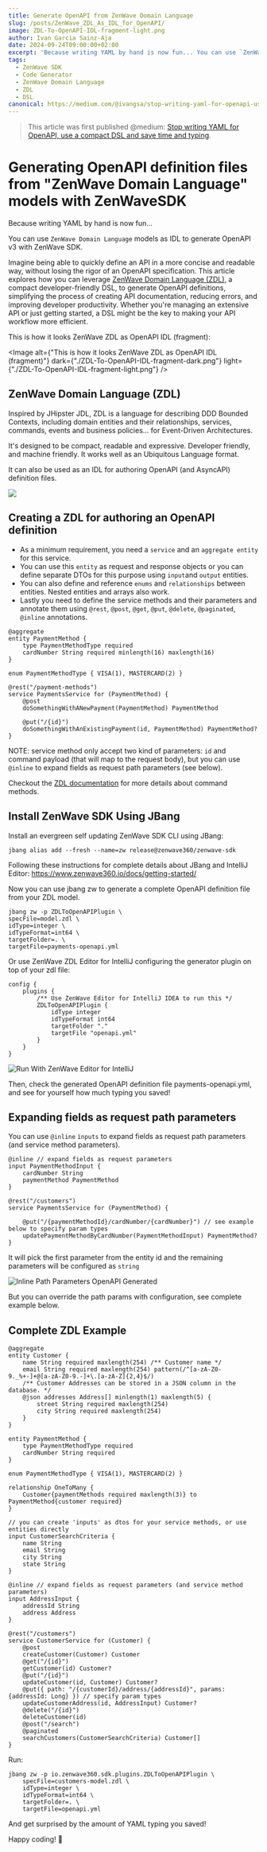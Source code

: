 ```yaml
---
title: Generate OpenAPI from ZenWave Domain Language
slug: /posts/ZenWave_ZDL_As_IDL_for_OpenAPI/
image: ZDL-To-OpenAPI-IDL-fragment-light.png
author: Ivan Garcia Sainz-Aja
date: 2024-09-24T09:00:00+02:00
excerpt: 'Because writing YAML by hand is now fun... You can use `ZenWave Domain Language` models as IDL to generate OpenAPI v3 with ZenWave SDK.'
tags:
  - ZenWave SDK
  - Code Generator
  - ZenWave Domain Language
  - ZDL
  - DSL
canonical: https://medium.com/@ivangsa/stop-writing-yaml-for-openapi-use-a-compact-dsl-and-save-time-and-typing-574a138faddc
---
```


> This article was first published @medium: [Stop writing YAML for OpenAPI, use a compact DSL and save time and typing](https://medium.com/@ivangsa/stop-writing-yaml-for-openapi-use-a-compact-dsl-and-save-time-and-typing-574a138faddc).

# Generating OpenAPI definition files from "ZenWave Domain Language" models with ZenWaveSDK

Because writing YAML by hand is now fun... 

You can use `ZenWave Domain Language` models as IDL to generate OpenAPI v3 with ZenWave SDK.

Imagine being able to quickly define an API in a more concise and readable way, without losing the rigor of an OpenAPI specification. This article explores how you can leverage [ZenWave Domain Language (ZDL)](https://www.zenwave360.io/docs/event-driven-design/zenwave-domain-language), a compact developer-friendly DSL, to generate OpenAPI definitions, simplifying the process of creating API documentation, reducing errors, and improving developer productivity. Whether you're managing an extensive API or just getting started, a DSL might be the key to making your API workflow more efficient.

This is how it looks ZenWave ZDL as OpenAPI IDL (fragment):

<Image alt={"This is how it looks ZenWave ZDL as OpenAPI IDL (fragment)"} dark={"./ZDL-To-OpenAPI-IDL-fragment-dark.png"} light={"./ZDL-To-OpenAPI-IDL-fragment-light.png"}  />

## ZenWave Domain Language (ZDL)

Inspired by JHipster JDL, ZDL is a language for describing DDD Bounded Contexts, including domain entities and their relationships, services, commands, events and business policies... for Event-Driven Architectures.

It's designed to be compact, readable and expressive. Developer friendly, and machine friendly. It works well as an Ubiquitous Language format.

It can also be used as an IDL for authoring OpenAPI (and AsyncAPI) definition files.

<img src="https://www.zenwave360.io/static/EventStorming-ZDL-Mapping-cb9c987d5d0aff110c5890481034ae20.png" />

## Creating a ZDL for authoring an OpenAPI definition

- As a minimum requirement, you need a `service` and an `aggregate entity` for this service.
- You can use this `entity` as request and response objects or you can define separate DTOs for this purpose using `input`and `output` entities.
- You can also define and reference `enums` and `relationships` between entities. Nested entities and arrays also work.
- Lastly you need to define the service methods and their parameters and annotate them using `@rest`, `@post`, `@get`, `@put`, `@delete`, `@paginated`, `@inline` annotations.


```zdl
@aggregate
entity PaymentMethod {
    type PaymentMethodType required
    cardNumber String required minlength(16) maxlength(16)
}

enum PaymentMethodType { VISA(1), MASTERCARD(2) }

@rest("/payment-methods")
service PaymentsService for (PaymentMethod) {
    @post
    doSomethingWithANewPayment(PaymentMethod) PaymentMethod

    @put("/{id}")
    doSomethingWithAnExistingPayment(id, PaymentMethod) PaymentMethod?
}
```

NOTE: service method only accept two kind of parameters: `id` and command payload (that will map to the request body), but you can use `@inline` to expand fields as request path parameters (see below).

Checkout the [ZDL documentation](https://www.zenwave360.io/docs/event-driven-design/zenwave-domain-language#services-and-commands) for more details about command methods.

## Install ZenWave SDK Using JBang

Install an evergreen self updating ZenWave SDK CLI using JBang:

```shell
jbang alias add --fresh --name=zw release@zenwave360/zenwave-sdk
```
Following these instructions for complete details about JBang and IntelliJ Editor: https://www.zenwave360.io/docs/getting-started/

Now you can use jbang zw to generate a complete OpenAPI definition file from your ZDL model.

```shell
jbang zw -p ZDLToOpenAPIPlugin \
specFile=model.zdl \
idType=integer \
idTypeFormat=int64 \
targetFolder=. \
targetFile=payments-openapi.yml
```

Or use ZenWave ZDL Editor for IntelliJ configuring the generator plugin on top of your zdl file:

```zdl
config {
    plugins {
        /** Use ZenWave Editor for IntelliJ IDEA to run this */
        ZDLToOpenAPIPlugin {
            idType integer
            idTypeFormat int64
            targetFolder "."
            targetFile "openapi.yml"
        }
    }
}
```

![Run With ZenWave Editor for IntelliJ](./RunWith-ZenWave-Editor-for-IntelliJ.png)

Then, check the generated OpenAPI definition file payments-openapi.yml, and see for yourself how much typing you saved!

## Expanding fields as request path parameters

You can use `@inline` `ìnputs` to expand fields as request path parameters (and service method parameters).

```zdl
@inline // expand fields as request parameters
input PaymentMethodInput {
    cardNumber String
    paymentMethod PaymentMethod
}

@rest("/customers")
service PaymentsService for (PaymentMethod) {

    @put("/{paymentMethodId}/cardNumber/{cardNumber}") // see example below to specify param types
    updatePaymentMethodByCardNumber(PaymentMethodInput) PaymentMethod?
}
```
It will pick the first parameter from the entity id and the remaining parameters will be configured as `string`

![Inline Path Parameters OpenAPI Generated](./InlinePathParameters-OpenAPI-Generated.png)

But you can override the path params with configuration, see complete example below.

## Complete ZDL Example

```zdl
@aggregate
entity Customer {
    name String required maxlength(254) /** Customer name */
    email String required maxlength(254) pattern(/^[a-zA-Z0-9._%+-]+@[a-zA-Z0-9.-]+\.[a-zA-Z]{2,4}$/)
    /** Customer Addresses can be stored in a JSON column in the database. */
    @json addresses Address[] minlength(1) maxlength(5) {
        street String required maxlength(254)
        city String required maxlength(254)
    }
}

entity PaymentMethod {
    type PaymentMethodType required
    cardNumber String required
}

enum PaymentMethodType { VISA(1), MASTERCARD(2) }

relationship OneToMany {
    Customer{paymentMethods required maxlength(3)} to PaymentMethod{customer required}
}

// you can create 'inputs' as dtos for your service methods, or use entities directly
input CustomerSearchCriteria {
    name String
    email String
    city String
    state String
}

@inline // expand fields as request parameters (and service method parameters)
input AddressInput {
    addressId String
    address Address
}

@rest("/customers")
service CustomerService for (Customer) {
    @post
    createCustomer(Customer) Customer
    @get("/{id}")
    getCustomer(id) Customer?
    @put("/{id}")
    updateCustomer(id, Customer) Customer?
    @put({ path: "/{customerId}/address/{addressId}", params: {addressId: Long} }) // specify param types
    updateCustomerAddress(id, AddressInput) Customer?
    @delete("/{id}")
    deleteCustomer(id)
    @post("/search")
    @paginated
    searchCustomers(CustomerSearchCriteria) Customer[]
}
```

Run:

```shell
jbang zw -p io.zenwave360.sdk.plugins.ZDLToOpenAPIPlugin \
    specFile=customers-model.zdl \
    idType=integer \
    idTypeFormat=int64 \
    targetFolder=. \
    targetFile=openapi.yml
```

And get surprised by the amount of YAML typing you saved!

Happy coding! 🚀
